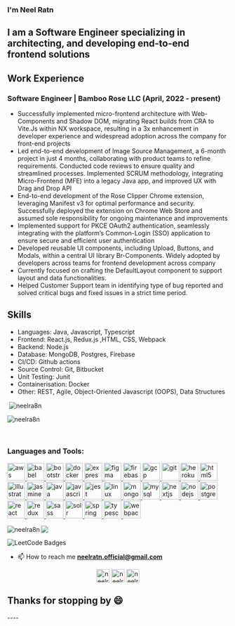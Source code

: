 
<Meta title="Introduction/Welcome" />

<h3 align="left">I'm Neel Ratn</h3>
<h2>I am a Software Engineer specializing in architecting, and developing end-to-end frontend solutions</h2>
<p>
  <h2>Work Experience</h2>
  <h3>Software Engineer | Bamboo Rose LLC  (April, 2022 - present) </h3>
  <ul>
    <li>
      Successfully implemented micro-frontend architecture with Web-Components and Shadow DOM, migrating React builds from CRA to Vite.Js within NX workspace, resulting in a 3x enhancement in
  developer experience and widespread adoption across the company for front-end projects
    </li>
    <li>
      Led end-to-end development of Image Source Management, a 6-month project in just 4 months, collaborating with product teams to refine requirements. Conducted code reviews to ensure quality and streamlined
  processes. Implemented SCRUM methodology, integrating Micro-Frontend (MFE) into a legacy Java app, and improved UX with Drag and Drop API
    </li>
    <li>
      End-to-end development of the Rose Clipper Chrome extension, leveraging Manifest v3 for optimal performance and security. Successfully deployed the extension on Chrome Web Store and assumed sole responsibility for ongoing maintenance and improvements
    </li>
    <li>
      Implemented support for PKCE OAuth2 authentication, seamlessly integrating with the platform’s Common-Login (SSO) application to ensure secure and efficient user authentication
    </li>
    <li>
      Developed reusable UI components, including Upload, Buttons, and Modals, within a central UI library Br-Components. Widely adopted by developers across teams for frontend development across company
    </li>
    <li>
      Currently focused on crafting the DefaultLayout component to support layout and data functionalities.
    </li>
    <li>
      Helped Customer Support team in identifying type of bug reported and solved critical bugs and fixed issues in a strict time period.
    </li>
  </ul>
</p>
<p>
  <h2>Skills</h2>
    <p align="left">
      <ul>
        <li>Languages: Java, Javascript, Typescript</li>
        <li>Frontend: React.js, Redux.js ,HTML, CSS, Webpack</li>
        <li>Backend: Node.js</li>
        <li>Database:  MongoDB, Postgres, Firebase</li>
        <li>CI/CD: Github actions</li>
        <li>Source Control: Git, Bitbucket</li>
        <li>Unit Testing: Junit</li>
        <li>Containerisation: Docker</li>
        <li>Other: REST, Agile, Object-Oriented Javascript (OOPS), Data Structures</li>
      </ul>
    </p>
</p>

<p>&nbsp;<img align="center" src="https://github-readme-stats.vercel.app/api?username=neelra8n&show_icons=true&locale=en" alt="neelra8n" /></p>
<p><img align="center" src="https://github-readme-streak-stats.herokuapp.com/?user=neelra8n&" alt="neelra8n" /></p>
<br />

<h3 align="left">Languages and Tools:</h3>
<p align="left"> <a href="https://aws.amazon.com" target="_blank" rel="noreferrer"> <img src="https://raw.githubusercontent.com/devicons/devicon/master/icons/amazonwebservices/amazonwebservices-original-wordmark.svg" alt="aws" width="40" height="40"/> </a> <a href="https://babeljs.io/" target="_blank" rel="noreferrer"> <img src="https://www.vectorlogo.zone/logos/babeljs/babeljs-icon.svg" alt="babel" width="40" height="40"/> </a> <a href="https://getbootstrap.com" target="_blank" rel="noreferrer"> <img src="https://raw.githubusercontent.com/devicons/devicon/master/icons/bootstrap/bootstrap-plain-wordmark.svg" alt="bootstrap" width="40" height="40"/> </a> <a href="https://www.docker.com/" target="_blank" rel="noreferrer"> <img src="https://raw.githubusercontent.com/devicons/devicon/master/icons/docker/docker-original-wordmark.svg" alt="docker" width="40" height="40"/> </a> <a href="https://expressjs.com" target="_blank" rel="noreferrer"> <img src="https://raw.githubusercontent.com/devicons/devicon/master/icons/express/express-original-wordmark.svg" alt="express" width="40" height="40"/> </a> <a href="https://www.figma.com/" target="_blank" rel="noreferrer"> <img src="https://www.vectorlogo.zone/logos/figma/figma-icon.svg" alt="figma" width="40" height="40"/> </a> <a href="https://firebase.google.com/" target="_blank" rel="noreferrer"> <img src="https://www.vectorlogo.zone/logos/firebase/firebase-icon.svg" alt="firebase" width="40" height="40"/> </a> <a href="https://cloud.google.com" target="_blank" rel="noreferrer"> <img src="https://www.vectorlogo.zone/logos/google_cloud/google_cloud-icon.svg" alt="gcp" width="40" height="40"/> </a> <a href="https://git-scm.com/" target="_blank" rel="noreferrer"> <img src="https://www.vectorlogo.zone/logos/git-scm/git-scm-icon.svg" alt="git" width="40" height="40"/> </a> <a href="https://heroku.com" target="_blank" rel="noreferrer"> <img src="https://www.vectorlogo.zone/logos/heroku/heroku-icon.svg" alt="heroku" width="40" height="40"/> </a> <a href="https://www.w3.org/html/" target="_blank" rel="noreferrer"> <img src="https://raw.githubusercontent.com/devicons/devicon/master/icons/html5/html5-original-wordmark.svg" alt="html5" width="40" height="40"/> </a> <a href="https://www.adobe.com/in/products/illustrator.html" target="_blank" rel="noreferrer"> <img src="https://www.vectorlogo.zone/logos/adobe_illustrator/adobe_illustrator-icon.svg" alt="illustrator" width="40" height="40"/> </a> <a href="https://jasmine.github.io/" target="_blank" rel="noreferrer"> <img src="https://www.vectorlogo.zone/logos/jasmine/jasmine-icon.svg" alt="jasmine" width="40" height="40"/> </a> <a href="https://www.java.com" target="_blank" rel="noreferrer"> <img src="https://raw.githubusercontent.com/devicons/devicon/master/icons/java/java-original.svg" alt="java" width="40" height="40"/> </a> <a href="https://developer.mozilla.org/en-US/docs/Web/JavaScript" target="_blank" rel="noreferrer"> <img src="https://raw.githubusercontent.com/devicons/devicon/master/icons/javascript/javascript-original.svg" alt="javascript" width="40" height="40"/> </a> <a href="https://jestjs.io" target="_blank" rel="noreferrer"> <img src="https://www.vectorlogo.zone/logos/jestjsio/jestjsio-icon.svg" alt="jest" width="40" height="40"/> </a> <a href="https://www.linux.org/" target="_blank" rel="noreferrer"> <img src="https://raw.githubusercontent.com/devicons/devicon/master/icons/linux/linux-original.svg" alt="linux" width="40" height="40"/> </a> <a href="https://www.mongodb.com/" target="_blank" rel="noreferrer"> <img src="https://raw.githubusercontent.com/devicons/devicon/master/icons/mongodb/mongodb-original-wordmark.svg" alt="mongodb" width="40" height="40"/> </a> <a href="https://www.mysql.com/" target="_blank" rel="noreferrer"> <img src="https://raw.githubusercontent.com/devicons/devicon/master/icons/mysql/mysql-original-wordmark.svg" alt="mysql" width="40" height="40"/> </a> <a href="https://nextjs.org/" target="_blank" rel="noreferrer"> <img src="https://cdn.worldvectorlogo.com/logos/nextjs-2.svg" alt="nextjs" width="40" height="40"/> </a> <a href="https://nodejs.org" target="_blank" rel="noreferrer"> <img src="https://raw.githubusercontent.com/devicons/devicon/master/icons/nodejs/nodejs-original-wordmark.svg" alt="nodejs" width="40" height="40"/> </a> <a href="https://www.postgresql.org" target="_blank" rel="noreferrer"> <img src="https://raw.githubusercontent.com/devicons/devicon/master/icons/postgresql/postgresql-original-wordmark.svg" alt="postgresql" width="40" height="40"/> </a> <a href="https://reactjs.org/" target="_blank" rel="noreferrer"> <img src="https://raw.githubusercontent.com/devicons/devicon/master/icons/react/react-original-wordmark.svg" alt="react" width="40" height="40"/> </a> <a href="https://redux.js.org" target="_blank" rel="noreferrer"> <img src="https://raw.githubusercontent.com/devicons/devicon/master/icons/redux/redux-original.svg" alt="redux" width="40" height="40"/> </a> <a href="https://sass-lang.com" target="_blank" rel="noreferrer"> <img src="https://raw.githubusercontent.com/devicons/devicon/master/icons/sass/sass-original.svg" alt="sass" width="40" height="40"/> </a> <a href="https://lucene.apache.org/solr/" target="_blank" rel="noreferrer"> <img src="https://www.vectorlogo.zone/logos/apache_solr/apache_solr-icon.svg" alt="solr" width="40" height="40"/> </a> <a href="https://spring.io/" target="_blank" rel="noreferrer"> <img src="https://www.vectorlogo.zone/logos/springio/springio-icon.svg" alt="spring" width="40" height="40"/> </a> <a href="https://www.typescriptlang.org/" target="_blank" rel="noreferrer"> <img src="https://raw.githubusercontent.com/devicons/devicon/master/icons/typescript/typescript-original.svg" alt="typescript" width="40" height="40"/> </a> <a href="https://webpack.js.org" target="_blank" rel="noreferrer"> <img src="https://raw.githubusercontent.com/devicons/devicon/d00d0969292a6569d45b06d3f350f463a0107b0d/icons/webpack/webpack-original-wordmark.svg" alt="webpack" width="40" height="40"/> </a> </p>


<p><img align="left" src="https://github-readme-stats.vercel.app/api/top-langs?username=neelra8n&show_icons=true&locale=en&layout=compact" alt="neelra8n" /></p>


![](https://leetcard.jacoblin.cool/neelratn)

![LeetCode Badges](https://leetcode-badge-showcase.vercel.app/api?username=neelratn&theme=dark&filter=comp)

- 📫 How to reach me **neelratn.official@gmail.com**
<p align="center">
<a href="https://www.linkedin.com/in/neel-ratn-353b60169/" target="blank"><img align="center" src="https://cdn.jsdelivr.net/npm/simple-icons@3.0.1/icons/linkedin.svg" alt="neelratn" height="30" width="30" fill="white" /></a>
<a href="https://fb.com/neelratn100" target="blank"><img align="center" src="https://cdn.jsdelivr.net/npm/simple-icons@3.0.1/icons/facebook.svg" alt="neelratn" height="30" width="30" /></a>
<a href="https://instagram.com/indianghumakkad" target="blank"><img align="center" src="https://cdn.jsdelivr.net/npm/simple-icons@3.0.1/icons/instagram.svg" alt="neelratn" height="30" width="30" /></a>
</p>

<h2>Thanks for stopping by 😄</h2>
----
